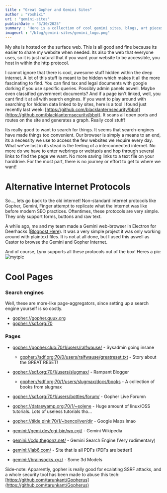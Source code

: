 ```yaml
---
title : "Great Gopher and Gemini Sites"
author : "Yoshixi"
uri : "gemini-sites"
publishDate : "3/30/2025"
summary : "Here is a collection of cool gemini sites, blogs, art pieces."
imageurl : "/blog/gemini-sites/gemini_logo.png"
---
```



My site is hosted on the surface web. This is all good and fine because its easier to share my website when needed. Its also the web that everyone uses, so it is just natural that if you want your website to be accessible, you host in within the http protocol.

I cannot ignore that there is cool, awesome stuff hidden within the deep internet. A lot of this stuff is meant to be hidden which makes it all the more fascinating to find. You can find tax and legal documents with google dorking if you use specific queries. Possibly admin panels aswell. Maybe even classified government documents? And if a page isn't linked, well, you cant find it at all with search engines. If you want to play around with searching for hidden data linked to by sites, here is a tool I found just recently last week: [https://github.com/blacklanternsecurity/bbot](https://github.com/blacklanternsecurity/bbot).
It scans all open ports and routes on the site and generates a graph. Really cool stuff!

Its really good to want to search for things. It seems that search-engines have made things too convenient. Our browser is simply a means to an end, its a necessity we use to access the few websites we require every day. What we've lost in its stead is the feeling of a interconnected internet. No more do we have to enter webrings or webtaxis and hop through several links to find the page we want. No more saving links to a text file on your harddrive. For the most part, there is no journey or effort to get to where we want! 

# Alternative Internet Protocols
So..., lets go back to the old internet!
Non-standard internet protocols like Gopher, Gemini, Finger attempt to replicate what the internet was like before modern SEO practices.
Oftentimes, these protocols are very simple. They only support forms, buttons and raw text.

A while ago, me and my team made a Gemini web-browser in Electron for Deerhacks ([Blogpost Here](https://digitalyoshixi.github.io/hackathons/deerhacks2025)). It was a very simple project it was only working around with plaintext files. It is not at all done, but I used this aswell as Castor to browse the Gemini and Gopher Internet.

And of course, Lynx supports all these protocols out of the box! Heres a pic:
![mytpic](/blog/gemini-sites/lynx.png)

# Cool Pages
### Search engines
Well, these are more-like page-aggregators, since setting up a search engine yourself is so costly.
- [gopher://gopher.quux.org](gopher://gopher.quux.org)
- [gopher://sdf.org:70](gopher://sdf.org:70)

### Pages
- [gopher://gopher.club:70/1/users/ralfwause/](gopher://gopher.club:70/1/users/ralfwause/) - Sysadmin going insane
    - [gopher://sdf.org:70/0/users/ralfwause/greatreset.txt](gopher://sdf.org:70/0/users/ralfwause/greatreset.txt) - Story about the GREAT RESET!

- [gopher://sdf.org:70/1/users/slugmax/](gopher://sdf.org:70/1/users/slugmax/) - Rampant Blogger
    - [gopher://sdf.org:70/1/users/slugmax/docs/books](gopher://sdf.org:70/1/users/slugmax/docs/books) - A collection of books from slugmax

- [gopher://sdf.org:70/1/users/bottles/forum/](gopher://sdf.org:70/1/users/bottles/forum/) - Gopher Live Forumn

- [gopher://dataswamp.org:70/1/~solene](gopher://dataswamp.org:70/1/~solene) - Huge amount of linux/OSS tutorials. Lots of useless tutorials tho...

- [gopher://tilde.pink:70/1/~bencollver/dir](gopher://tilde.pink:70/1/~bencollver/dir) - Google Maps lmao

- [gemini://gemi.dev/cgi-bin/wp.cgi/](gemini://gemi.dev/cgi-bin/wp.cgi/) - Gemini Wikipedia

- [gemini://cdg.thegonz.net/](gemini://cdg.thegonz.net/) - Gemini Search Engine (Very rudimentary)

- [gemini://lab6.com/](gemini://lab6.com/) - Site that is all PDFs (PDFs are better!)

- [gemini://brainsocks.xyz/](gemini://brainsocks.xyz/) - Some 3d Models

Side-note: Apparently, gopher is really good for ecalating SSRF attacks, and a whole security tool has been made to abuse this tech: [https://github.com/tarunkant/Gopherus](https://github.com/tarunkant/Gopherus)